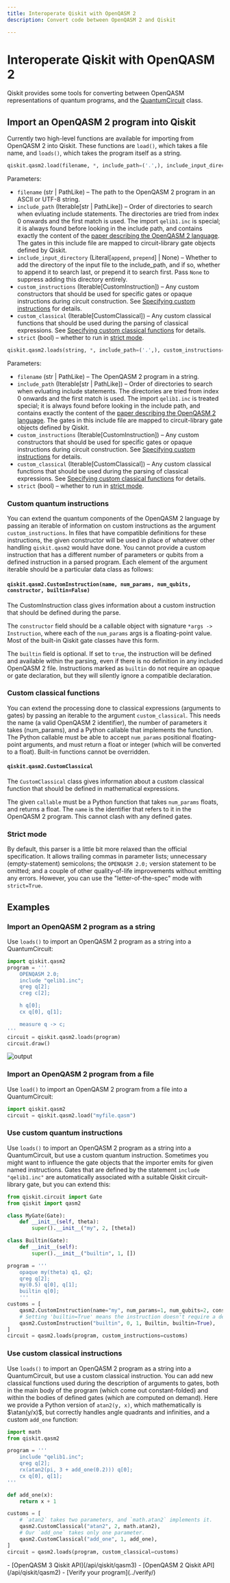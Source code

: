 ```yaml
---
title: Interoperate Qiskit with OpenQASM 2
description: Convert code between OpenQASM 2 and Qiskit

---
```


# Interoperate Qiskit with OpenQASM 2

Qiskit provides some tools for converting between OpenQASM representations of quantum programs, and the [QuantumCircuit](../api/qiskit/qiskit.circuit.QuantumCircuit) class.

## Import an OpenQASM 2 program into Qiskit

Currently two high-level functions are available for importing from OpenQASM 2 into Qiskit. These functions are `load()`, which takes a file name, and `loads()`, which takes the program itself as a string. 

```python
qiskit.qasm2.load(filename, *, include_path=('.',), include_input_directory='append', custom_instructions=(), custom_classical=(), strict=False)
```

Parameters:
  - `filename` (str | PathLike) – The path to the OpenQASM 2 program in an ASCII or UTF-8 string.
  - `include_path` (Iterable[str | PathLike]) – Order of directories to search when evluating include statements. The directories are tried from index 0 onwards and the first match is used. The import `qelib1.inc` is special; it is always found before looking in the include path, and contains exactly the content of the [paper describing the OpenQASM 2 language](https://arxiv.org/abs/1707.03429). The gates in this include file are mapped to circuit-library gate objects defined by Qiskit.
  - `include_input_directory` (Literal[`append`, `prepend`] | None) – Whether to add the directory of the input file to the include_path, and if so, whether to append it to search last, or prepend it to search first. Pass `None` to suppress adding this directory entirely.
  - `custom_instructions` (Iterable[CustomInstruction]) – Any custom constructors that should be used for specific gates or opaque instructions during circuit construction. See [Specifying custom instructions](#custom-instructions) for details.
  - `custom_classical` (Iterable[CustomClassical]) – Any custom classical functions that should be used during the parsing of classical expressions. See [Specifying custom classical functions](#custom-classical) for details.
  - `strict` (bool) – whether to run in [strict mode](#strict). 

```python
qiskit.qasm2.loads(string, *, include_path=('.',), custom_instructions=(), custom_classical=(), strict=False)
```

Parameters:
  - `filename` (str | PathLike) – The OpenQASM 2 program in a string.
  - `include_path` (Iterable[str | PathLike]) – Order of directories to search when evluating include statements. The directories are tried from index 0 onwards and the first match is used. The import `qelib1.inc` is treated special; it is always found before looking in the include path, and contains exactly the content of the [paper describing the OpenQASM 2 language](https://arxiv.org/abs/1707.03429). The gates in this include file are mapped to circuit-library gate objects defined by Qiskit.
  - `custom_instructions` (Iterable[CustomInstruction]) – Any custom constructors that should be used for specific gates or opaque instructions during circuit construction. See [Specifying custom instructions](#custom-instructions) for details.
  - `custom_classical` (Iterable[CustomClassical]) – Any custom classical functions that should be used during the parsing of classical expressions. See [Specifying custom classical functions](#custom-classical) for details.
  - `strict` (bool) – whether to run in [strict mode](#strict). 

<span id="custom-instructions"></span>
### Custom quantum instructions

You can extend the quantum components of the OpenQASM 2 language by passing an iterable of information on custom instructions as the argument `custom_instructions`. In files that have compatible definitions for these instructions, the given constructor will be used in place of whatever other handling `qiskit.qasm2` would have done.  You cannot provide a custom instruction that has a different number of parameters or qubits from a defined instruction in a parsed program. Each element of the argument iterable should be a particular data class as follows:

#### `qiskit.qasm2.CustomInstruction(name, num_params, num_qubits, constructor, builtin=False)`

The CustomInstruction class gives information about a custom instruction that should be defined during the parse.

The `constructor` field should be a callable object with signature `*args -> Instruction`, where each of the `num_params` args is a floating-point value. Most of the built-in Qiskit gate classes have this form.

The `builtin` field is optional. If set to `true`, the instruction will be defined and available within the parsing, even if there is no definition in any included OpenQASM 2 file. Instructions marked as `builtin` do not require an opaque or gate declaration, but they will silently ignore a compatible declaration.

<span id="custom-classical"></span>
### Custom classical functions

You can extend the processing done to classical expressions (arguments to gates) by passing an iterable to the argument `custom_classical`. This needs the name (a valid OpenQASM 2 identifier), the number of parameters it takes (num_params), and a Python callable that implements the function. The Python callable must be able to accept `num_params` positional floating-point arguments, and must return a float or integer (which will be converted to a float). Built-in functions cannot be overridden. 

#### `qiskit.qasm2.CustomClassical`

The `CustomClassical` class gives information about a custom classical function that should be defined in mathematical expressions.

The given `callable` must be a Python function that takes `num_params` floats, and returns a float. The `name` is the identifier that refers to it in the OpenQASM 2 program. This cannot clash with any defined gates.

<span id="strict"></span>
### Strict mode

By default, this parser is a little bit more relaxed than the official specification. It allows trailing commas in parameter lists; unnecessary (empty-statement) semicolons; the `OPENQASM 2.0;` version statement to be omitted; and a couple of other quality-of-life improvements without emitting any errors. However, you can use the "letter-of-the-spec" mode with `strict=True`.

## Examples

### Import an OpenQASM 2 program as a string

Use `loads()` to import an OpenQASM 2 program as a string into a QuantumCircuit:

```python
import qiskit.qasm2
program = '''
    OPENQASM 2.0;
    include "qelib1.inc";
    qreg q[2];
    creg c[2];

    h q[0];
    cx q[0], q[1];

    measure q -> c;
'''
circuit = qiskit.qasm2.loads(program)
circuit.draw()
```

![output](/images/build/qasm2.png)

### Import an OpenQASM 2 program from a file

Use `load()` to import an OpenQASM 2 program from a file into a QuantumCircuit:

```python
import qiskit.qasm2
circuit = qiskit.qasm2.load("myfile.qasm")
```

### Use custom quantum instructions

Use `loads()` to import an OpenQASM 2 program as a string into a QuantumCircuit, but use a custom quantum instruction.  Sometimes you might  want to influence the gate objects that the importer emits for given named instructions. Gates that are defined by the statement `include "qelib1.inc"` are automatically associated with a suitable Qiskit circuit-library gate, but you can extend this:

```python
from qiskit.circuit import Gate
from qiskit import qasm2

class MyGate(Gate):
    def __init__(self, theta):
        super().__init__("my", 2, [theta])

class Builtin(Gate):
    def __init__(self):
        super().__init__("builtin", 1, [])

program = '''
    opaque my(theta) q1, q2;
    qreg q[2];
    my(0.5) q[0], q[1];
    builtin q[0];
    '''
customs = [
    qasm2.CustomInstruction(name="my", num_params=1, num_qubits=2, constructor=MyGate),
    # Setting 'builtin=True' means the instruction doesn't require a declaration to be usable.
    qasm2.CustomInstruction("builtin", 0, 1, Builtin, builtin=True),
]
circuit = qasm2.loads(program, custom_instructions=customs)
```

### Use custom classical instructions

Use `loads()` to import an OpenQASM 2 program as a string into a QuantumCircuit, but use a custom classical instruction.  You can add new classical functions used during the description of arguments to gates, both in the main body of the program (which come out constant-folded) and within the bodies of defined gates (which are computed on demand). Here we provide a Python version of `atan2(y, x)`, which mathematically is $\atan(y/x)$, but correctly handles angle quadrants and infinities, and a custom `add_one` function:

```python
import math
from qiskit.qasm2 

program = '''
    include "qelib1.inc";
    qreg q[2];
    rx(atan2(pi, 3 + add_one(0.2))) q[0];
    cx q[0], q[1];
'''

def add_one(x):
    return x + 1

customs = [
    # `atan2` takes two parameters, and `math.atan2` implements it.
    qasm2.CustomClassical("atan2", 2, math.atan2),
    # Our `add_one` takes only one parameter.
    qasm2.CustomClassical("add_one", 1, add_one),
]
circuit = qasm2.loads(program, custom_classical=customs)
```

<Admonition type="tip" title="Recommendations">
    - [OpenQASM 3 Qiskit API](/api/qiskit/qasm3)
    - [OpenQASM 2 Qiskit API](/api/qiskit/qasm2)
    - [Verify your program](../verify/)
</Admonition>